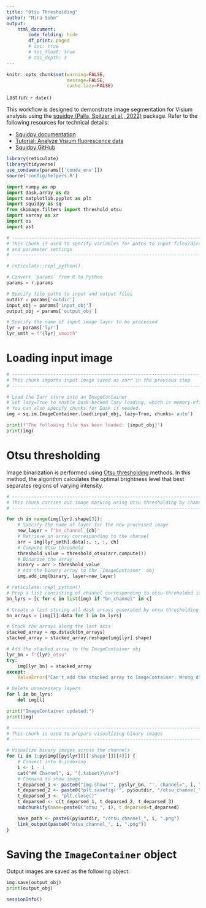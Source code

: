 ```yaml
---
title: "Otsu Thresholding"
author: "Mira Sohn"
output:
    html_document:
        code_folding: hide
        df_print: paged
        # toc: true
        # toc_float: true
        # toc_depth: 3
---
```


```r
knitr::opts_chunk$set(warning=FALSE,
                      message=FALSE,
                      cache.lazy=FALSE)
```

Last run: `r date()`

This workflow is designed to demonstrate image segmentation for Visium analysis 
using the [squidpy (Palla, Spitzer et al., 2022)](https://doi.org/10.1038/s41592-021-01358-2) package.
Refer to the following resources for technical details:

- [Squidpy documentation](https://squidpy.readthedocs.io/en/stable/index.html)
- [Tutorial: Analyze Visium fluorescence data](https://squidpy.readthedocs.io/en/stable/notebooks/tutorials/tutorial_visium_fluo.html)
- [Squidpy GitHub](https://github.com/scverse/squidpy)



```r
library(reticulate)
library(tidyverse)
use_condaenv(params[['conda_env']])
source('config/helpers.R')
```

```python
import numpy as np
import dask.array as da
import matplotlib.pyplot as plt
import squidpy as sq
from skimage.filters import threshold_otsu
import xarray as xr
import os
import ast
```

```python

# ------------------------------------------------------------------------------
# This chunk is used to specify variables for paths to input files/directories
# and parameter settings
# ------------------------------------------------------------------------------

# reticulate::repl_python()

# Convert `params` from R to Python
params = r.params

# Specify file paths to input and output files
outdir = params['outdir']
input_obj = params['input_obj']
output_obj = params['output_obj']

# Specify the name of input image layer to be processed
lyr = params['lyr']
lyr_smth = f"{lyr}_smooth"
```

# Loading input image

```python

# ------------------------------------------------------------------------------
# This chunk imports input image saved as zarr in the previous step
# ------------------------------------------------------------------------------

# Load the Zarr store into an ImageContainer
# Set lazy=True to enable Dask-backed lazy loading, which is memory-efficient for large images.
# You can also specify chunks for Dask if needed.
img = sq.im.ImageContainer.load(input_obj, lazy=True, chunks='auto')

print(f"The following file has been loaded: {input_obj}")
print(img)
```

# Otsu thresholding {.tabset}

Image binarization is performed using [Otsu thresholding](https://en.wikipedia.org/wiki/Otsu's_method) 
methods. In this method, the algorithm calculates the optimal brightness level that best separates 
regions of varying intensity. 

```python

# ------------------------------------------------------------------------------
# This chunk carries out image masking using Otsu thresholding by channel
# ------------------------------------------------------------------------------

for ch in range(img[lyr].shape[3]):
    # Specify the name of layer for the new processed image
    new_layer = f"bn_channel_{ch}"
    # Retrieve an array corresponding to the channel
    arr = img[lyr_smth].data[:, :, :, ch]
    # Compute Otsu threshold
    threshold_value = threshold_otsu(arr.compute())
    # Binarize the array
    binary = arr > threshold_value
    # Add the binary array to the `ImageContainer` obj
    img.add_img(binary, layer=new_layer)

# reticulate::repl_python()
# Prep a list consisting of channel corresponding to otsu-threholded images
bn_lyrs = [c for c in list(img) if "bn_channel" in c]

# Create a list storing all dask arrays generated by otsu thresholding
bn_arrays = [img[l].data for l in bn_lyrs]

# Stack the arrays along the last axis
stacked_array = np.dstack(bn_arrays)
stacked_array = stacked_array.reshape(img[lyr].shape)

# Add the stacked array to the ImageContainer obj
lyr_bn = f"{lyr}_otsu"
try:
    img[lyr_bn] = stacked_array
except:
    ValueError("Can't add the stacked array to ImageContainer. Wrong dimension!")

# Delete unnecessary layers
for l in bn_lyrs:
    del img[l]

print("ImageContainer updated:")
print(img)

```

```r

# ------------------------------------------------------------------------------
# This chunk is used to prepare visualizing binary images
# ------------------------------------------------------------------------------

# Visualize binary images across the channels
for (i in 1:py$img[[py$lyr]][['shape']][[4]]) {
    # Convert into 0-indexing
    i <- i - 1
    cat("## Channel", i, "{.tabset}\n\n")
    # Command to show image
    t_deparsed_1 <- paste0("img.show('", py$lyr_bn, "', channel=", i, ", cmap='gray')")
    t_deparsed_2 <- paste0("plt.savefig('", py$outdir, "/otsu_channel_", i,  ".png', dpi=1000)")
    t_deparsed_3 <- "plt.close()"
    t_deparsed <- c(t_deparsed_1, t_deparsed_2, t_deparsed_3)
    subchunkify(name=paste0("otsu_", i), t_deparsed=t_deparsed)

    save_path <- paste0(py$outdir, "/otsu_channel_", i, ".png")
    link_output(paste0("otsu_channel_", i, ".png"))
}

```


# Saving the `ImageContainer` object

Output images are saved as the following object:

```python
img.save(output_obj)
print(output_obj)
```

```r
sessionInfo()
```
